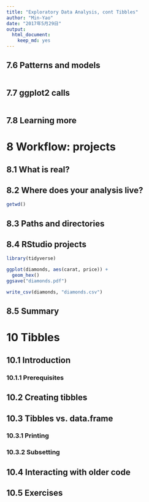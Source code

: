 ```yaml
---
title: "Exploratory Data Analysis, cont Tibbles"
author: "Min-Yao"
date: "2017年5月29日"
output: 
  html_document: 
    keep_md: yes
---
```


## 7.6 Patterns and models

```r

```


## 7.7 ggplot2 calls

```r

```

## 7.8 Learning more



# 8 Workflow: projects

## 8.1 What is real?

## 8.2 Where does your analysis live?

```r
getwd()
```


## 8.3 Paths and directories


## 8.4 RStudio projects

```r
library(tidyverse)

ggplot(diamonds, aes(carat, price)) + 
  geom_hex()
ggsave("diamonds.pdf")

write_csv(diamonds, "diamonds.csv")
```


## 8.5 Summary

# 10 Tibbles

## 10.1 Introduction

### 10.1.1 Prerequisites

## 10.2 Creating tibbles

## 10.3 Tibbles vs. data.frame

### 10.3.1 Printing

### 10.3.2 Subsetting

## 10.4 Interacting with older code

## 10.5 Exercises

